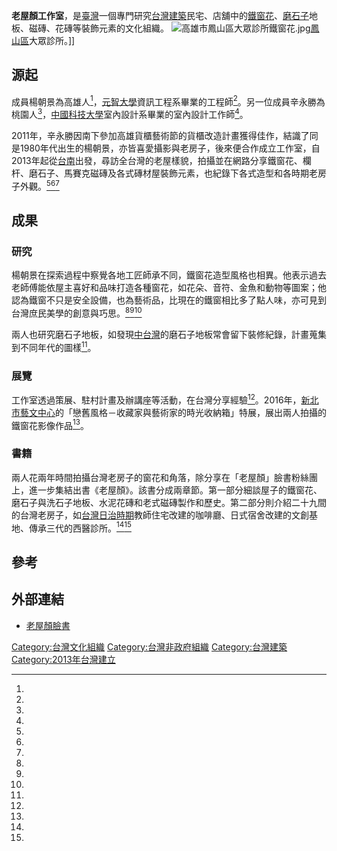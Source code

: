'''老屋顏工作室'''，是[[臺灣|臺灣]]一個專門研究[[台灣建築|台灣建築]]民宅、店舖中的[[鐵窗花|鐵窗花]]、[[水磨石|磨石子]]地板、磁磚、花磚等裝飾元素的文化組織。
[[File:高雄市鳳山區大眾診所鐵窗花.jpg|thumb]][[鳳山區|鳳山區]]大眾診所。]]

==源起==
成員楊朝景為高雄人<ref name="李晴玳"/>，[[元智大學|元智大學]]資訊工程系畢業的工程師<ref name="郭佳容"/>。另一位成員辛永勝為桃園人<ref name="李晴玳"/>，[[中國科技大學|中國科技大學]]室內設計系畢業的室內設計工作師<ref name="郭佳容"/>。

2011年，辛永勝因南下參加高雄貨櫃藝術節的貨櫃改造計畫獲得佳作，結識了同是1980年代出生的楊朝景，亦皆喜愛攝影與老房子，後來便合作成立工作室，自2013年起從[[台南|台南]]出發，尋訪全台灣的老屋樣貌，拍攝並在網路分享鐵窗花、欄杆、磨石子、馬賽克磁磚及各式磚材屋裝飾元素，也紀錄下各式造型和各時期老房子外觀。<ref name="李晴玳"/><ref name="郭佳容"/><ref name="林雪娟"/>

==成果==
===研究===
楊朝景在探索過程中察覺各地工匠師承不同，鐵窗花造型風格也相異。他表示過去老師傅能依屋主喜好和品味打造各種窗花，如花朵、音符、金魚和動物等圖案；他認為鐵窗不只是安全設備，也為藝術品，比現在的鐵窗相比多了點人味，亦可見到台灣庶民美學的創意與巧思。<ref name="李晴玳"/><ref name="人間福報"/><ref name="展出"/>

兩人也研究磨石子地板，如發現[[中台灣|中台灣]]的磨石子地板常會留下裝修紀錄，計畫蒐集到不同年代的圖樣<ref name="李晴玳"/>。

===展覽===

工作室透過策展、駐村計畫及辦講座等活動，在台灣分享經驗<ref name="李晴玳"/>。2016年，[[新北市藝文中心|新北市藝文中心]]的「戀舊風格－收藏家與藝術家的時光收納箱」特展，展出兩人拍攝的鐵窗花影像作品<ref name="展出"/>。

===書籍===
兩人花兩年時間拍攝台灣老房子的窗花和角落，除分享在「老屋顏」臉書粉絲團上，進一步集結出書《老屋顏》。該書分成兩章節。第一部分細談屋子的鐵窗花、磨石子與洗石子地板、水泥花磚和老式磁磚製作和歷史。第二部分則介紹二十九間的台灣老房子，如[[台灣日治時期|台灣日治時期]]教師住宅改建的咖啡廳、日式宿舍改建的文創基地、傳承三代的西醫診所。<ref name="郭佳容"/><ref name="人間福報"/>

==參考==
{{portal box|台灣|建築}}
{{reflist|1|refs=

<ref name="林雪娟">{{Cite news|url=https://tw.news.yahoo.com/%E5%B9%B4%E8%BC%95%E4%BA%BA%E6%84%9B%E8%80%81%E5%B1%8B-%E5%85%A8%E5%8F%B0%E8%A8%98%E9%8C%84%E8%80%81%E5%B1%8B%E9%A1%8F-132900514.html|title=年輕人愛老屋 全台記錄老屋顏|author=林雪娟|language=zh-tw|publisher=《中華日報》|date=2015-04-09|accessdate=2017-01-07|archive-date=2017-01-08|archive-url=https://web.archive.org/web/20170108003213/https://tw.news.yahoo.com/%E5%B9%B4%E8%BC%95%E4%BA%BA%E6%84%9B%E8%80%81%E5%B1%8B-%E5%85%A8%E5%8F%B0%E8%A8%98%E9%8C%84%E8%80%81%E5%B1%8B%E9%A1%8F-132900514.html|dead-url=no}}</ref>

<ref name="李晴玳">{{Cite news|url=http://www.epochtimes.com/b5/16/6/12/n7990064.htm|title=組圖：尋訪老屋容顏 啟動庶民美學新力量|author=李晴玳|language=zh-tw|publisher=《大紀元時報》|date=2016-06-12|accessdate=2017-01-07|archive-date=2017-11-09|archive-url=https://web.archive.org/web/20171109192929/http://www.epochtimes.com/b5/16/6/12/n7990064.htm|dead-url=no}}</ref>

<ref name="人間福報">{{Cite news|url=http://www.merit-times.com.tw/NewsPage.aspx?unid=395503|title=七年級生推窗花紙膠帶 重現老屋顏|author=|language=zh-tw|publisher=《人間福報》|date=2015-04-07|accessdate=2017-01-07|archive-date=2017-01-08|archive-url=https://web.archive.org/web/20170108185923/http://www.merit-times.com.tw/NewsPage.aspx?unid=395503|dead-url=no}}</ref>


<ref name="展出">{{Cite news|url=http://www.ettoday.net/news/20160307/658736.htm|title=新北市舉辦「鐵窗花影像展」　展出「老屋顏」書中作品|author=|language=zh-tw|publisher=東森新聞雲|date=2016-03-07|accessdate=2017-01-08|archive-date=2018-01-17|archive-url=https://web.archive.org/web/20180117083637/https://www.ettoday.net/news/20160307/658736.htm|dead-url=no}}</ref>

<ref name="郭佳容">{{Cite news|url=http://www.chinatimes.com/newspapers/20150415000487-260115|title=尋訪百棟老屋 7年級生再現容顏|author=郭佳容|language=zh-tw|publisher=《中國時報》|date=2015-04-15|accessdate=2017-01-08|archive-date=2018-09-28|archive-url=https://web.archive.org/web/20180928010024/http://www.chinatimes.com/newspapers/20150415000487-260115|dead-url=no}}</ref>

 }}

==外部連結==
*[https://www.facebook.com/OldHouseFace/ 老屋顏臉書]

[[Category:台灣文化組織|Category:台灣文化組織]]
[[Category:台灣非政府組織|Category:台灣非政府組織]]
[[Category:台灣建築|Category:台灣建築]]
[[Category:2013年台灣建立|Category:2013年台灣建立]]